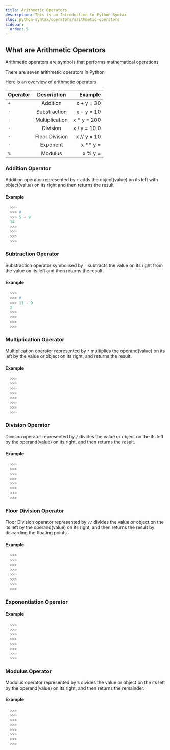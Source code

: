 ```yaml
---
title: Arithmetic Operators
description: This is an Introduction to Python Syntax
slug: python-syntax/operators/arithmetic-operators
sidebar:
  order: 5
---
```



## What are Arithmetic Operators

Arithmetic operators are symbols that performs mathematical operations

There are seven arithmetic operators in Python

Here is an overview of arithmetic operators 


| Operator | Description        | Example           |
|:---      |      :---:         |               ---:|
| `+`      |  Addition          |  x + y = 30       | 
| `-`      |  Substraction      |  x - y = 10       | 
| `-`      |  Multiplication    |  x * y = 200       |
| `-`      |  Division          |  x / y = 10.0       |
| `-`      |  Floor Division    |  x // y = 10       |
| `-`      |  Exponent          |  x ** y =        |
| `%`      |  Modulus           |  x % y =        |

### Addition Operator

Addition operator represented by `+` adds the object(value) on its left with object(value) on its right and then returns the result 

#### Example 

```py 
  >>>
  >>> #
  >>> 5 + 9
  14
  >>>
  >>>
  >>>
  >>>
```


### Subtraction Operator

Substraction operator symbolised by `-` subtracts the value on its right from the value on its left and then returns the result.


#### Example 

```py 
  >>>
  >>> # 
  >>> 11 - 9
  2
  >>>
  >>>
  >>>
  >>>
```



### Multiplication Operator

Multiplication operator represented by `*` multiplies the operand(value) on its left by the value or object on its right, and returns the result.


#### Example 

```py 
  >>>
  >>>
  >>>
  >>>
  >>>
  >>>
  >>>
  >>>
```


### Division Operator

Division operator represented by `/` divides the value or object on the its left by the operand(value) on its right, and then returns the result.


#### Example 

```py 
  >>>
  >>>
  >>>
  >>>
  >>>
  >>>
  >>>
  >>>
```



### Floor Division Operator

Floor Division operator represented by `//` divides the value or object on the its left by the operand(value) on its right, and then returns the result by discarding the floating points.

#### Example 

```py 
  >>>
  >>>
  >>>
  >>>
  >>>
  >>>
  >>>
  >>>
```


### Exponentiation Operator



#### Example 

```py 
  >>>
  >>>
  >>>
  >>>
  >>>
  >>>
  >>>
  >>>
```


### Modulus Operator

Modulus operator represented by `%` divides the value or object on the its left by the operand(value) on its right, and then returns the remainder.

#### Example 

```py 
  >>>
  >>>
  >>>
  >>>
  >>>
  >>>
  >>>
  >>>
```

